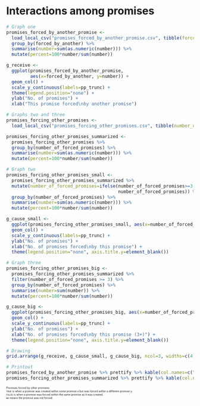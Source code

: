 # Interactions among promises

```r
# Graph one
promises_forced_by_another_promise <-   
  load_local_csv("promises_forced_by_another_promise.csv", tibble(forced_by_another=logical(), number=numeric(), percent=numeric())) %>% 
  group_by(forced_by_another) %>% 
  summarise(number=sum(as.numeric(number))) %>% 
  mutate(percent=100*number/sum(number))

g_receive <- 
  ggplot(promises_forced_by_another_promise, 
         aes(x=forced_by_another, y=number)) + 
  geom_col() +
  scale_y_continuous(labels=pp_trunc) +
  theme(legend.position="none") +
  ylab("No. of promises") + 
  xlab("This promise forced\nby another promise")

# Graphs two and three
promises_forcing_other_promises <- 
  load_local_csv("promises_forcing_other_promises.csv", tibble(number_of_forced_promises=numeric(), number=numeric(), percent=numeric()))

promises_forcing_other_promises_summarized <- 
  promises_forcing_other_promises %>%
  group_by(number_of_forced_promises) %>% 
  summarise(number=sum(as.numeric(number))) %>% 
  mutate(percent=100*number/sum(number))

# Graph two
promises_forcing_other_promises_small <-
  promises_forcing_other_promises_summarized %>% 
  mutate(number_of_forced_promises=ifelse(number_of_forced_promises>=3, "3+", 
                                          number_of_forced_promises)) %>%
  group_by(number_of_forced_promises) %>%
  summarise(number=sum(as.numeric(number))) %>% 
  mutate(percent=100*number/sum(number))

g_cause_small <- 
  ggplot(promises_forcing_other_promises_small, aes(x=number_of_forced_promises, y=number)) + 
  geom_col() +
  scale_y_continuous(labels=pp_trunc) +
  ylab("No. of promises") + 
  xlab("No. of promises forced\nby this promise") +
  theme(legend.position="none", axis.title.y=element_blank())

# Graph three
promises_forcing_other_promises_big <-
  promises_forcing_other_promises_summarized %>% 
  filter(number_of_forced_promises >= 3) %>%
  group_by(number_of_forced_promises) %>%
  summarise(number=sum(number)) %>% 
  mutate(percent=100*number/sum(number))

g_cause_big <- 
  ggplot(promises_forcing_other_promises_big, aes(x=number_of_forced_promises, y=number)) + 
  geom_col() +
  scale_y_continuous(labels=pp_trunc) +
  ylab("No. of promises") + 
  xlab("No. of promises forced\nby this promise (3+)") +
  theme(legend.position="none", axis.title.y=element_blank())

# Drawing
grid.arrange(g_receive, g_cause_small, g_cause_big, ncol=3, widths=c(4,5,9))

# Printout
promises_forced_by_another_promise %>% prettify %>% kable(col.names=c("forced by another promise","number","percentage"), align="lrr")
promises_forcing_other_promises_summarized %>% prettify %>% kable(col.names=c("promises that force this many promises","number","percentage"), align="lrr")
```

<div style="font-size: 50%">
  Promises forced by other promises:  
  `TRUE` is when a promise was created within some promise x but was forced within a different promise y.   
`FALSE` is when a promise was forced within the same promise as it was created.  
`NA` means the promise was not forced.  
</div>